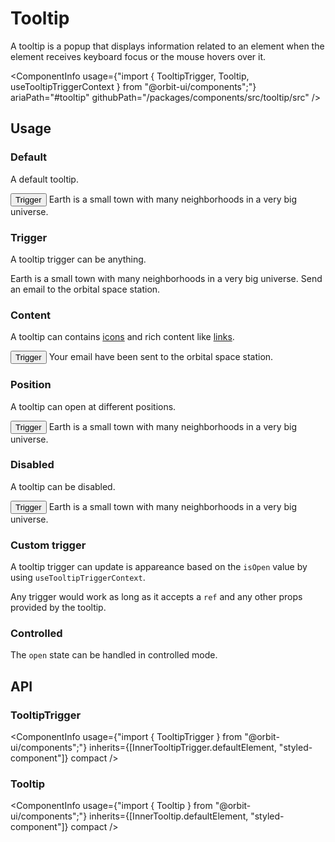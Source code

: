 
<Meta
    title="Components/Tooltip"
    id="tooltip"
/>

# Tooltip

<Tagline>A tooltip is a popup that displays information related to an element when the element receives keyboard focus or the mouse hovers over it.</Tagline>

<ComponentInfo
    usage={"import { TooltipTrigger, Tooltip, useTooltipTriggerContext } from \"@orbit-ui/components\";"}
    ariaPath="#tooltip"
    githubPath="/packages/components/src/tooltip/src"
/>

## Usage

### Default

A default tooltip.

<Preview>
    <Story name="default">
        <TooltipTrigger>
            <Button variant="secondary">Trigger</Button>
            <Tooltip>Earth is a small town with many neighborhoods in a very big universe.</Tooltip>
        </TooltipTrigger>
    </Story>
</Preview>

### Trigger

A tooltip trigger can be anything.

<Preview>
    <Story name="trigger">
        <Inline gap={10} alignY="center">
            <TooltipTrigger>
                <IconButton variant="secondary" condensed aria-label="An awesome quote">
                    <LightbulbIcon />
                </IconButton>
                <Tooltip>Earth is a small town with many neighborhoods in a very big universe.</Tooltip>
            </TooltipTrigger>
            <TooltipTrigger>
                <EmailIcon />
                <Tooltip>Send an email to the orbital space station.</Tooltip>
            </TooltipTrigger>
        </Inline>
    </Story>
</Preview>

### Content

A tooltip can contains [icons](?path=/docs/icon-gallery--page) and rich content like [links](?path=/docs/link--default-story).

<Preview>
    <Story name="content">
        <TooltipTrigger>
            <Button variant="secondary">Trigger</Button>
            <Tooltip display="flex">
                <EmailIcon />
                <Box>
                        Your email have been sent to the <TextLink href="https://en.wikipedia.org/wiki/Space_station">orbital space station</TextLink>.
                </Box>
            </Tooltip>
        </TooltipTrigger>
    </Story>
</Preview>

### Position

A tooltip can open at different positions.

<Preview>
    <Story name="position">
        <TooltipTrigger position="right">
            <Button variant="secondary">Trigger</Button>
            <Tooltip>Earth is a small town with many neighborhoods in a very big universe.</Tooltip>
        </TooltipTrigger>
    </Story>
</Preview>

### Disabled

A tooltip can be disabled.

<Preview>
    <Story name="disabled">
        <TooltipTrigger disabled>
            <Button variant="secondary">Trigger</Button>
            <Tooltip>Earth is a small town with many neighborhoods in a very big universe.</Tooltip>
        </TooltipTrigger>
    </Story>
</Preview>

### Custom trigger

A tooltip trigger can update is appareance based on the `isOpen` value by using `useTooltipTriggerContext`.

Any trigger would work as long as it accepts a `ref` and any other props provided by the tooltip.

<Preview filePath="/tooltip/docs/CustomTrigger" />

### Controlled

The `open` state can be handled in controlled mode.

<Preview filePath="/tooltip/docs/ControlledTooltip" />

## API

### TooltipTrigger

<ComponentInfo
    usage={"import { TooltipTrigger } from \"@orbit-ui/components\";"}
    inherits={[InnerTooltipTrigger.defaultElement, "styled-component"]}
    compact
/>

<ArgsTable of={InnerTooltipTrigger} sort="alpha" />

### Tooltip

<ComponentInfo
    usage={"import { Tooltip } from \"@orbit-ui/components\";"}
    inherits={[InnerTooltip.defaultElement, "styled-component"]}
    compact
/>

<ArgsTable of={InnerTooltip} sort="alpha" />
